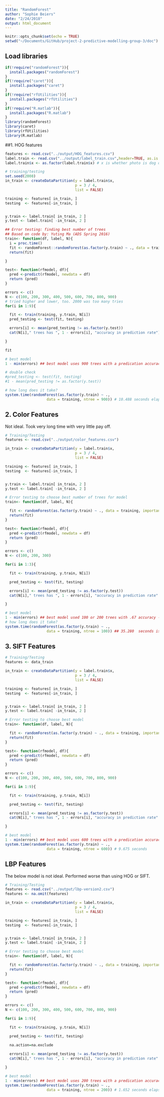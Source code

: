 ```yaml
---
title: "RandomForest"
author: "Sophie Beiers"
date: "2/24/2018"
output: html_document
---
```


```r
knitr::opts_chunk$set(echo = TRUE)
setwd("~/Documents/GitHub/project-2-predictive-modelling-group-3/doc")
```

## Load libraries
```r
if(!require("randomForest")){
  install.packages("randomForest")
}
if(!require("caret")){
  install.packages("caret")
}
if(!require("rfUtilities")){
  install.packages("rfUtilities")
}
if(!require("R.matlab")){
  install.packages("R.matlab")
}
library(randomForest)
library(caret)
library(rfUtilities)
library(R.matlab)
```


##1.  HOG features
```r
features <- read.csv("../output/HOG_features.csv")
label.train <- read.csv("../output/label_train.csv",header=TRUE, as.is = TRUE)
label.train$x <- as.factor(label.train$x) # x is whether photo is dog or cat
```
```r
# training/testing
set.seed(2008)
in_train <- createDataPartition(y = label.train$x,
                                p = 3 / 4, 
                                list = FALSE)

training <- features[ in_train, ]
testing  <- features[-in_train, ]


y.train <- label.train[ in_train, 2 ]
y.test <- label.train[ -in_train, 2 ]

```

```r
## Error testing: finding best number of trees 
## Based on code by: Yuting Ma (ADS Spring 2016)
train<- function(df, label, N){
  i = proc.time()
  fit <- randomForest::randomForest(as.factor(y.train) ~ ., data = training, importance = TRUE, ntree = N)
  return(fit)

}

test<- function(rfmodel, df){
  pred <-predict(rfmodel, newdata = df)
  return (pred)
}

errors <- c()
N <- c(100, 200, 300, 400, 500, 600, 700, 800, 900)
# tried higher and lower, too. 2000 was too many tries
for(i in 1:9){

  fit <- train(training, y.train, N[i])
  pred_testing <- test(fit, testing)

  errors[i] <- mean(pred_testing != as.factor(y.test))
  cat(N[i]," trees has ", 1 - errors[i], "accuracy in prediction rate")

}

fit 
```

```r
# best model
1 - min(errors) ## best model uses 900 trees with a predication accuracy rate of 0.748. 

# double check
#pred_testing <- test(fit, testing)
#1 - mean(pred_testing != as.factor(y.test))

# how long does it take? 
system.time(randomForest(as.factor(y.train) ~ ., 
                   data = training, ntree = 900)) # 10.488 seconds elapsed 
```


## 2. Color Features
Not ideal. Took very long time with very little pay off. 
```r
# Training/Testing
features <- read.csv("../output/color_features.csv")

in_train <- createDataPartition(y = label.train$x,
                                p = 3 / 4, 
                                list = FALSE)

training <- features[ in_train, ]
testing  <- features[-in_train, ]


y.train <- label.train[ in_train, 2 ]
y.test <- label.train[ -in_train, 2 ]

```

```r
# Error testing to choose best number of trees for model 
train<- function(df, label, N){

  fit <- randomForest(as.factor(y.train) ~ ., data = training, importance = TRUE, ntree = N)
  return(fit)
}

test<- function(rfmodel, df){
  pred <-predict(rfmodel, newdata = df)
  return (pred)
}

errors <- c()
N <- c(100, 200, 300)

for(i in 1:3){

  fit <- train(training, y.train, N[i])

  pred_testing <- test(fit, testing)

  errors[i] <- mean(pred_testing != as.factor(y.test))
  cat(N[i]," trees has ", 1 - errors[i], "accuracy in prediction rate" )

}
```
```r
# best model
1 - min(errors) ## best model used 100 or 200 trees with .67 accuracy -- not good. 
# how long does it take? 
system.time(randomForest(as.factor(y.train) ~ ., 
                   data = training, ntree = 100)) ## 35.280  seconds is too long for this accuracy
```

## 3. SIFT Features
```r
# Training/Testing
features <- data_train

in_train <- createDataPartition(y = label.train$x,
                                p = 3 / 4, 
                                list = FALSE)

training <- features[ in_train, ]
testing  <- features[-in_train, ]


y.train <- label.train[ in_train, 2 ]
y.test <- label.train[ -in_train, 2 ]

```

```r
# Error testing to choose best model 
train<- function(df, label, N){

  fit <- randomForest(as.factor(y.train) ~ ., data = training, importance = TRUE, ntree = N)
  return(fit)
}

test<- function(rfmodel, df){
  pred <-predict(rfmodel, newdata = df)
  return (pred)
}

errors <- c()
N <- c(100, 200, 300, 400, 500, 600, 700, 800, 900)

for(i in 1:9){

  fit <- train(training, y.train, N[i])

  pred_testing <- test(fit, testing)

  errors[i] <- mean(pred_testing != as.factor(y.test))
  cat(N[i]," trees has ", 1 - errors[i], "accuracy in prediction rate" )

}
```

```r
# best model
1 - min(errors) ## best model uses 600 trees with a predication accuracy rate of 0.768. 
system.time(randomForest(as.factor(y.train) ~ ., 
                   data = training, ntree = 600)) # 9.675 seconds
```



## LBP Features
The below model is not ideal. Performed worse than using HOG or SIFT. 
```r
# Training/Testing 
features <- read.csv("../output/lbp-version2.csv")
features <- na.omit(features)

in_train <- createDataPartition(y = label.train$x,
                                p = 3 / 4, 
                                list = FALSE)

training <- features[ in_train, ]
testing  <- features[-in_train, ]


y.train <- label.train[ in_train, 2 ]
y.test <- label.train[ -in_train, 2 ]

```

```r
# Error testing to choose best model 
train<- function(df, label, N){

  fit <- randomForest(as.factor(y.train) ~ ., data = training, importance = TRUE, ntree = N)
  return(fit)
}

test<- function(rfmodel, df){
  pred <-predict(rfmodel, newdata = df)
  return (pred)
}

errors <- c()
N <- c(100, 200, 300, 400, 500, 600, 700, 800, 900)

for(i in 1:9){

  fit <- train(training, y.train, N[i])

  pred_testing <- test(fit, testing)
  
  na.action=na.exclude

  errors[i] <- mean(pred_testing != as.factor(y.test))
  cat(N[i]," trees has ", 1 - errors[i], "accuracy in prediction rate" )

}
```

```r
# best model
1 - min(errors) ## best model uses 200 trees with a predication accuracy rate of 0.672. 
system.time(randomForest(as.factor(y.train) ~ ., 
                   data = training, ntree = 200)) # 1.652 seconds elapsed
```


